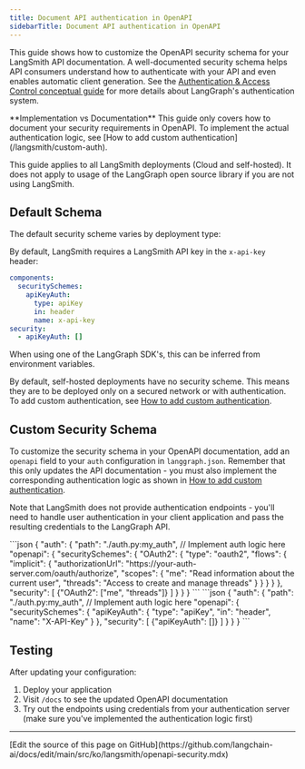 ```yaml
---
title: Document API authentication in OpenAPI
sidebarTitle: Document API authentication in OpenAPI
---
```

This guide shows how to customize the OpenAPI security schema for your LangSmith API documentation. A well-documented security schema helps API consumers understand how to authenticate with your API and even enables automatic client generation. See the [Authentication & Access Control conceptual guide](/langsmith/auth) for more details about LangGraph's authentication system.

<Note>
**Implementation vs Documentation**
This guide only covers how to document your security requirements in OpenAPI. To implement the actual authentication logic, see [How to add custom authentication](/langsmith/custom-auth).
</Note>

This guide applies to all LangSmith deployments (Cloud and self-hosted). It does not apply to usage of the LangGraph open source library if you are not using LangSmith.

## Default Schema

The default security scheme varies by deployment type:

<Tabs>
    <Tab title="LangSmith">
    </Tab>
</Tabs>

By default, LangSmith requires a LangSmith API key in the `x-api-key` header:

```yaml
components:
  securitySchemes:
    apiKeyAuth:
      type: apiKey
      in: header
      name: x-api-key
security:
  - apiKeyAuth: []
```

When using one of the LangGraph SDK's, this can be inferred from environment variables.

<Tabs>
    <Tab title="Self-hosted">
    </Tab>
</Tabs>

By default, self-hosted deployments have no security scheme. This means they are to be deployed only on a secured network or with authentication. To add custom authentication, see [How to add custom authentication](/langsmith/custom-auth).

## Custom Security Schema

To customize the security schema in your OpenAPI documentation, add an `openapi` field to your `auth` configuration in `langgraph.json`. Remember that this only updates the API documentation - you must also implement the corresponding authentication logic as shown in [How to add custom authentication](/langsmith/custom-auth).

Note that LangSmith does not provide authentication endpoints - you'll need to handle user authentication in your client application and pass the resulting credentials to the LangGraph API.

<Tabs>
    <Tab title="OAuth2 with Bearer Token">
    ```json
    {
      "auth": {
        "path": "./auth.py:my_auth",  // Implement auth logic here
        "openapi": {
          "securitySchemes": {
            "OAuth2": {
              "type": "oauth2",
              "flows": {
                "implicit": {
                  "authorizationUrl": "https://your-auth-server.com/oauth/authorize",
                  "scopes": {
                    "me": "Read information about the current user",
                    "threads": "Access to create and manage threads"
                  }
                }
              }
            }
          },
          "security": [
            {"OAuth2": ["me", "threads"]}
          ]
        }
      }
    }
    ```
    </Tab>
    <Tab title="API Key">
    ```json
    {
      "auth": {
        "path": "./auth.py:my_auth",  // Implement auth logic here
        "openapi": {
          "securitySchemes": {
            "apiKeyAuth": {
              "type": "apiKey",
              "in": "header",
              "name": "X-API-Key"
            }
          },
          "security": [
            {"apiKeyAuth": []}
          ]
        }
      }
    }
    ```
    </Tab>
</Tabs>

## Testing

After updating your configuration:

1. Deploy your application
2. Visit `/docs` to see the updated OpenAPI documentation
3. Try out the endpoints using credentials from your authentication server (make sure you've implemented the authentication logic first)

---

<Callout icon="pen-to-square" iconType="regular">
  [Edit the source of this page on GitHub](https://github.com/langchain-ai/docs/edit/main/src/ko/langsmith/openapi-security.mdx)
</Callout>
